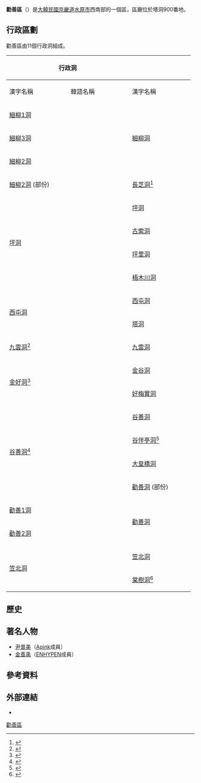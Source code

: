 {{noteTA |1=平方公里}}
{{Infobox Settlement
| name                    = 勸善區
| settlement_type         = [[韩国行政区划|一般區]]
| translit_lang1          = [[韓語|韓語]]
| translit_lang1_type1    = [[諺文|諺文]]
| translit_lang1_info1    = 권선구
| translit_lang1_type2    = [[朝鮮漢字|漢字]]
| translit_lang1_info2    = {{linktext|勸|善|區}}
| translit_lang1_type3    = {{nowrap|[[文化观光部2000年式|文化观光部2000年式]]}}
| translit_lang1_info3    = Gwonseon-gu
| translit_lang1_type4    = {{nowrap|[[馬科恩-賴肖爾表記法|馬科恩-賴肖爾表記法]]}}
| translit_lang1_info4    = Kwǒnsǒn-ku
| image_skyline           = Gwonseon-gu office.JPG
| image_caption           = 勸善區廳
| image_map               = Gwonseon-gu Suwon.PNG
| map_caption             = 勸善區在水原市及京畿道的位置
| subdivision_type        = 國家
| subdivision_name        = {{ROK}}
| subdivision_type1       = [[朝鮮地區|地區]]
| subdivision_name1       = [[首都圈_(韓國)|韓國首都圈]]
| subdivision_type2       = 省份
| subdivision_name2       = [[京畿道|京畿道]]
| subdivision_type3       = 城市
| subdivision_name3       = [[水原市|水原市]]
| parts_type              = 行政區劃
| parts                   = 12[[行政洞|行政洞]]、16[[法定洞|法定洞]]
| leader_title            = 區廳長
| leader_name			  = 김지완
| leader_party            = 
| leader_title1           = 國會議員
| leader_name1     		  = {{ubl|{{link-ko|水原市國會乙選區|수원시 을|水原市乙}}：[[白惠蓮|白惠蓮]]{{small|（{{MPK}}）}}|{{link-ko|水原市國會戊選區|수원시 무|水原市戊}}：[[金振杓|金振杓]]{{small|（{{MPK}}）}}}}
| area_total_km2          = 47.17
| population_total        = 375,694
| population_as_of        = 2021年
| population_density_km2  = auto
| population_blank1_title = 方言
| population_blank1       = [[首爾方言|首爾方言]]
| website                 = {{url|http://ksun.suwon.ne.kr/|勸善區廳網站}}
}}

'''勸善區'''（{{kor|諺=권선구|漢=勸善區|羅=Gwonseon gu|f=y}}）是[[大韓民國|大韓民國]][[京畿道|京畿道]][[水原市|水原市]]西南部的一個區，區廳位於塔洞900番地。

== 行政區劃 ==
勸善區由11個行政洞組成。
{| class="wikitable"
! colspan="2" | 行政洞
! rowspan="23"|
! colspan="2" | 法定洞
|-
! width="25%"|漢字名稱
! width="25%"|韓語名稱
! width="25%"|漢字名稱
! width="25%"|韓語名稱
|-
|[[細柳1洞|細柳1洞]]
|{{lang|ko|세류1동}}
|rowspan=3|[[細柳洞|細柳洞]]
|rowspan=3|{{lang|ko|세류동}}
|-
|[[細柳3洞|細柳3洞]]
|{{lang|ko|세류3동}}
|-
|[[細柳2洞|細柳2洞]]
|{{lang|ko|세류2동}}
|-
|[[細柳2洞|細柳2洞]] (部份)
|{{lang|ko|세류2동}}
|[[長芝洞|長芝洞]]<ref>{{cite web|url=http://news.suwon.ne.kr/main/php/search_view.php?idx=41448|title=해피수원뉴스: 권선구 장지동(長芝洞)|trans_title=快樂水原新聞：勸善區谷長芝洞|accessdate=2009-03-05|date=2008-01-22|deadurl=yes|archiveurl=https://web.archive.org/web/20160304193630/http://news.suwon.ne.kr/main/php/search_view.php?idx=41448|archivedate=2016-03-04}}</ref>
|{{lang|ko|장지동}}
|-
|rowspan=4|[[坪洞|坪洞]]
|rowspan=4|{{lang|ko|평동}}
|[[坪洞|坪洞]]
|{{lang|ko|평동}}
|-
|[[古索洞|古索洞]]
|{{lang|ko|고색동}}
|-
|[[坪里洞|坪里洞]]
|{{lang|ko|평리동}}
|-
|[[梧木川洞|梧木川洞]]
|{{lang|ko|오목천동}}
|-
|rowspan=2|[[西屯洞|西屯洞]]
|rowspan=2|{{lang|ko|서둔동}}
|[[西屯洞|西屯洞]]
|{{lang|ko|서둔동}}
|-
|[[塔洞|塔洞]]
|{{lang|ko|탑동}}
|-
|[[九雲洞|九雲洞]]<ref>{{cite web|url=http://news.suwon.ne.kr/main/php/search_view.php?idx=41457|title=해피수원뉴스: 권선구 구운동(九雲洞)|trans_title=快樂水原新聞：勸善區九雲洞|accessdate=2009-03-05|date=2008-01-22|deadurl=yes|archiveurl=https://web.archive.org/web/20160304103256/http://news.suwon.ne.kr/main/php/search_view.php?idx=41457|archivedate=2016-03-04}}</ref>
|{{lang|ko|구운동}}
| [[九雲洞|九雲洞]]
|{{lang|ko|구운동}}
|-
|rowspan=2| [[金好洞|金好洞]]<ref>{{cite web|url=http://news.suwon.ne.kr/main/php/search_view.php?idx=41464|title=해피수원뉴스: 권선구 금호동(金好洞)|trans_title=快樂水原新聞：勸善區金好洞|accessdate=2009-03-05|date=2008-01-22|deadurl=yes|archiveurl=https://web.archive.org/web/20160410030803/http://news.suwon.ne.kr/main/php/search_view.php?idx=41464|archivedate=2016-04-10}}</ref>
|rowspan=2|{{lang|ko|금호동}}
|[[金谷洞|金谷洞]]
|{{lang|ko|금곡동}}
|-
| [[好梅實洞|好梅實洞]]
|{{lang|ko|호매실동}}
|-
|rowspan=4| [[谷善洞|谷善洞]]<ref>{{cite web|url=http://news.suwon.ne.kr/main/php/search_view.php?idx=41471|title=해피수원뉴스: 권선구 곡선동(谷善洞)|trans_title=快樂水原新聞：勸善區谷善洞|accessdate=2009-03-05|date=2008-01-22|deadurl=yes|archiveurl=https://web.archive.org/web/20160304101126/http://news.suwon.ne.kr/main/php/search_view.php?idx=41471|archivedate=2016-03-04}}</ref>
|rowspan=4|{{lang|ko|곡선동}}
| [[谷善洞|谷善洞]]
|{{lang|ko|곡선동}}
|-
|[[谷伴亭洞|谷伴亭洞]]<ref>{{cite web|url=http://news.suwon.ne.kr/main/php/search_view.php?idx=41473|title=해피수원뉴스: 권선구 곡반정동(谷伴亭洞)|trans_title=快樂水原新聞：勸善區谷伴亭洞|accessdate=2009-03-05|date=2008-01-22|deadurl=yes|archiveurl=https://web.archive.org/web/20160410030805/http://news.suwon.ne.kr/main/php/search_view.php?idx=41473|archivedate=2016-04-10}}</ref>
|{{lang|ko|곡반정동}}
|-
|[[大皇橋洞|大皇橋洞]]
|{{lang|ko|대황교동}}
|-
|[[勸善洞|勸善洞]] (部份)
|{{lang|ko|권선동}}
|-
| [[勸善1洞|勸善1洞]]
|{{lang|ko|권선1동}}
|rowspan=2|[[勸善洞|勸善洞]]
|rowspan=2|{{lang|ko|권선동}}
|-
| [[勸善2洞|勸善2洞]]
|{{lang|ko|권선2동}}
|-
|rowspan=2| [[笠北洞|笠北洞]]
|rowspan=2|{{lang|ko|입북동}}
| [[笠北洞|笠北洞]]
|{{lang|ko|입북동}}
|-
|[[棠樹洞|棠樹洞]]<ref>{{cite web|url=http://news.suwon.ne.kr/main/php/search_view.php?idx=41483|title=해피수원뉴스: 권선구 당수동(棠樹洞)|trans_title=快樂水原新聞：勸善區棠樹洞|accessdate=2009-03-05|date=2008-01-22|deadurl=yes|archiveurl=https://web.archive.org/web/20160304104347/http://news.suwon.ne.kr/main/php/search_view.php?idx=41483|archivedate=2016-03-04}}</ref>
|{{lang|ko|당수동}}
|}

== 歷史 ==

== 著名人物 ==
*[[尹普美|尹普美]]（[[Apink|Apink]]成員）
*[[金善禹|金善禹]]（[[ENHYPEN|ENHYPEN]]成員）

== 參考資料 ==
{{reflist |refs=
<ref name="pop">{{cite web
 |title=2020년 12월 주민등록 인구
 |trans-title=2020年12月住民登錄人口
 |url=https://jumin.mois.go.kr/index.jsp
 |work=[[韓國行政安全部|행정안전부]]
 |language=ko
 |access-date=2021-04-07
 |archive-date=2021-02-11
 |archive-url=https://web.archive.org/web/20210211055502/https://jumin.mois.go.kr/index.jsp
 |dead-url=no
 }}</ref>
}}

== 外部連結 ==
* {{cite web |url=http://ksun.suwon.go.kr/ |dead-url=yes |archive-url=https://web.archive.org/web/20130723153119/http://ksun.suwon.go.kr/ |title=권선구청 |trans-title=勸善區廳網址 |language=ko }}

{{水原市行政區劃}}
{{DEFAULTSORT:Gwonseon-gu}}
[[Category:勸善區|]]